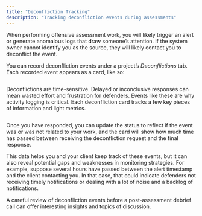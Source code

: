 ```yaml
---
title: "Deconfliction Tracking"
description: "Tracking deconfliction events during assessments"
---
```


When performing offensive assessment work, you will likely trigger an alert or generate anomalous logs that draw someone’s attention. If the system owner cannot identify you as the source, they will likely contact you to deconflict the event.

You can record deconfliction events under a project’s _Deconflictions_ tab. Each recorded event appears as a card, like so:

<Frame>
  <img src="../../../images/features/image-12.avif" alt=""/>
</Frame>

Deconflictions are time-sensitive. Delayed or inconclusive responses can mean wasted effort and frustration for defenders. Events like these are why activity logging is critical. Each deconfliction card tracks a few key pieces of information and light metrics.

<Frame>
  <img src="../../../images/features/image-13.avif" alt=""/>
</Frame>

Once you have responded, you can update the status to reflect if the event was or was not related to your work, and the card will show how much time has passed between receiving the deconfliction request and the final response.

This data helps you and your client keep track of these events, but it can also reveal potential gaps and weaknesses in monitoring strategies. For example, suppose several hours have passed between the alert timestamp and the client contacting you. In that case, that could indicate defenders not receiving timely notifications or dealing with a lot of noise and a backlog of notifications.

A careful review of deconfliction events before a post-assessment debrief call can offer interesting insights and topics of discussion.

